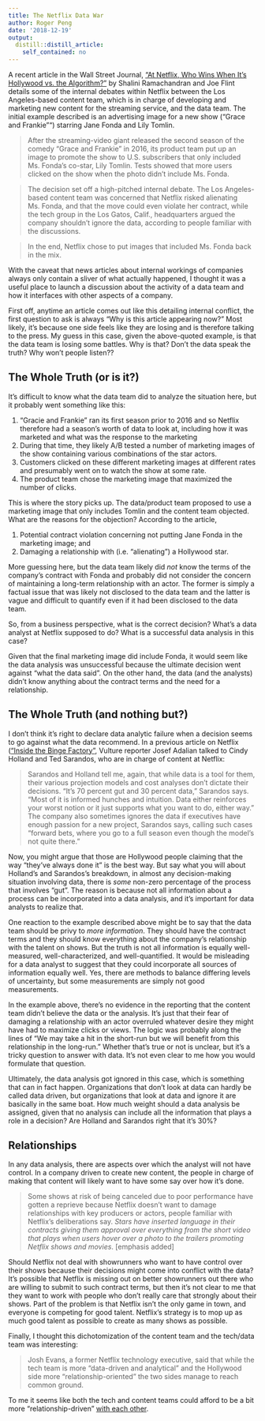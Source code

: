 ```yaml
---
title: The Netflix Data War
author: Roger Peng
date: '2018-12-19'
output:
  distill::distill_article:
    self_contained: no
---
```




A recent article in the Wall Street Journal, ["At Netflix, Who Wins When It’s Hollywood vs. the Algorithm?"](https://www.wsj.com/articles/at-netflix-who-wins-when-its-hollywood-vs-the-algorithm-1541826015?emailToken=43ff1b39ad606a5db59c9fcf2d69741fSCIKNr2MhQ2fDt14GnpJCnpmuOt4cIRNRVTmT3dVTRtcCRfo9MAfxHbyK7XQlCGz9nkhmaBGU/K/gkZ+EeG5tJ6k/mjzxfV4AzIWJiG6g529n+n9dS0XOrKDelzIe3qd&reflink=article_copyURL_share) by Shalini Ramachandran and Joe Flint details some of the internal debates within Netflix between the Los Angeles-based content team, which is in charge of developing and marketing new content for the streaming service, and the data team. The initial example described is an advertising image for a new show (“Grace and Frankie"") starring Jane Fonda and Lily Tomlin.

> After the streaming-video giant released the second season of the comedy “Grace and Frankie” in 2016, its product team put up an image to promote the show to U.S. subscribers that only included Ms. Fonda’s co-star, Lily Tomlin. Tests showed that more users clicked on the show when the photo didn’t include Ms. Fonda.

> The decision set off a high-pitched internal debate. The Los Angeles-based content team was concerned that Netflix risked alienating Ms. Fonda, and that the move could even violate her contract, while the tech group in the Los Gatos, Calif., headquarters argued the company shouldn’t ignore the data, according to people familiar with the discussions.

> In the end, Netflix chose to put images that included Ms. Fonda back in the mix.

With the caveat that news articles about internal workings of companies always only contain a sliver of what actually happened, I thought it was a useful place to launch a discussion about the activity of a data team and how it interfaces with other aspects of a company.

First off, anytime an article comes out like this detailing internal conflict, the first question to ask is always "Why is this article appearing now?" Most likely, it’s because one side feels like they are losing and is therefore talking to the press. My guess in this case, given the above-quoted example, is that the data team is losing some battles. Why is that? Don’t the data speak the truth? Why won’t people listen??

## The Whole Truth (or is it?)

It’s difficult to know what the data team did to analyze the situation here, but it probably went something like this:

1. "Gracie and Frankie" ran its first season prior to 2016 and so Netflix therefore had a season’s worth of data to look at, including how it was marketed and what was the response to the marketing
2. During that time, they likely A/B tested a number of marketing images of the show containing various combinations of the star actors.
3. Customers clicked on these different marketing images at different rates and presumably went on to watch the show at some rate.
4. The product team chose the marketing image that maximized the number of clicks.

This is where the story picks up. The data/product team proposed to use a marketing image that only includes Tomlin and the content team objected. What are the reasons for the objection? According to the article,

1. Potential contract violation concerning not putting Jane Fonda in the marketing image; and
2. Damaging a relationship with (i.e. “alienating”) a Hollywood star.

More guessing here, but the data team likely did *not* know the terms of the company’s contract with Fonda and probably did not consider the concern of maintaining a long-term relationship with an actor. The former is simply a factual issue that was likely not disclosed to the data team and the latter is vague and difficult to quantify even if it had been disclosed to the data team.

So, from a business perspective, what is the correct decision? What’s a data analyst at Netflix supposed to do? What is a successful data analysis in this case?

Given that the final marketing image did include Fonda, it would seem like the data analysis was unsuccessful because the ultimate decision went against “what the data said". On the other hand, the data (and the analysts) didn’t know anything about the contract terms and the need for a relationship. 


## The Whole Truth (and nothing but?)

I don’t think it’s right to declare data analytic failure when a decision seems to go against what the data recommend. In a previous article on Netflix (["Inside the Binge Factory"](https://www.vulture.com/2018/06/how-netflix-swallowed-tv-industry.html), Vulture reporter Josef Adalian talked to Cindy Holland and Ted Sarandos, who are in charge of content at Netflix:

> Sarandos and Holland tell me, again, that while data is a tool for them, their various projection models and cost analyses don’t dictate their decisions. “It’s 70 percent gut and 30 percent data,” Sarandos says. “Most of it is informed hunches and intuition. Data either reinforces your worst notion or it just supports what you want to do, either way.” The company also sometimes ignores the data if executives have enough passion for a new project, Sarandos says, calling such cases “forward bets, where you go to a full season even though the model’s not quite there.”

Now, you might argue that those are Hollywood people claiming that the way “they’ve always done it” is the best way. But say what you will about Holland’s and Sarandos’s breakdown, in almost any decision-making situation involving data, there is *some* non-zero percentage of the process that involves "gut". The reason is because not all information about a process can be incorporated into a data analysis, and it’s important for data analysts to realize that.

One reaction to the example described above might be to say that the data team should be privy to *more information*. They should have the contract terms and they should know everything about the company’s relationship with the talent on shows. But the truth is not all information is equally well-measured, well-characterized, and well-quantified. It would be misleading for a data analyst to suggest that they could incorporate all sources of information equally well. Yes, there are methods to balance differing levels of uncertainty, but some measurements are simply not good measurements. 

In the example above, there’s no evidence in the reporting that the content team didn’t believe the data or the analysis. It’s just that their fear of damaging a relationship with an actor overruled whatever desire they might have had to maximize clicks or views. The logic was probably along the lines of "We may take a hit in the short-run but we will benefit from this relationship in the long-run." Whether that’s true or not is unclear, but it’s a tricky question to answer with data. It’s not even clear to me how you would formulate that question. 

Ultimately, the data analysis got ignored in this case, which is something that can in fact happen. Organizations that don’t look at data can hardly be called data driven, but organizations that look at data and ignore it are basically in the same boat. How much weight should a data analysis be assigned, given that no analysis can include all the information that plays a role in a decision? Are Holland and Sarandos right that it’s 30%?



## Relationships

In any data analysis, there are aspects over which the analyst will not have control. In a company driven to create new content, the people in charge of making that content will likely want to have some say over how it’s done.

> Some shows at risk of being canceled due to poor performance have gotten a reprieve because Netflix doesn’t want to damage relationships with key producers or actors, people familiar with Netflix’s deliberations say. *Stars have inserted language in their contracts giving them approval over everything from the short video that plays when users hover over a photo to the trailers promoting Netflix shows and movies*. [emphasis added]

Should Netflix not deal with showrunners who want to have control over their shows because their decisions might come into conflict with the data? It’s possible that Netflix is missing out on better showrunners out there who are willing to submit to such contract terms, but then it’s not clear to me that they want to work with people who don’t really care that strongly about their shows. Part of the problem is that Netflix isn’t the only game in town, and everyone is competing for good talent. Netflix’s strategy is to mop up as much good talent as possible to create as many shows as possible. 

Finally, I thought this dichotomization of the content team and the tech/data team was interesting:

> Josh Evans, a former Netflix technology executive, said that while the tech team is more “data-driven and analytical” and the Hollywood side more “relationship-oriented” the two sides manage to reach common ground.

To me it seems like both the tech and content teams could afford to be a bit more "relationship-driven" [with each other](https://simplystatistics.org/2018/04/30/relationships-in-data-analysis/).

